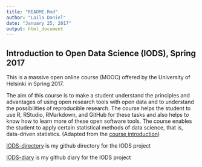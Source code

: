 ```yaml
---
title: "README.Rmd"
author: "Laila Daniel"
date: "January 25, 2017"
output: html_document
---
```



## Introduction to Open Data Science (IODS), Spring 2017

This is a massive open online course (MOOC) offered by the University of Helsinki in Spring 2017. 

The aim of this course is to make a student understand the principles and advantages of using open research tools with open data and to understand the possibilities of reproducible research. The course helps the student to use R, RStudio, RMarkdown, and GitHub for these tasks and also helps to  know how to learn more of these open software tools. The course enables the student to apply certain statistical methods of data science, that is, data-driven statistics. (Adapted from the [course introduction](https://courses.helsinki.fi/78995/115961424))

[IODS-directory](https://github.com/ldaniel2016/IODS-project)  is  my github directory for the IODS project

[IODS-diary](https://ldaniel2016.github.io/IODS-project/)  is  my github diary for the IODS project
